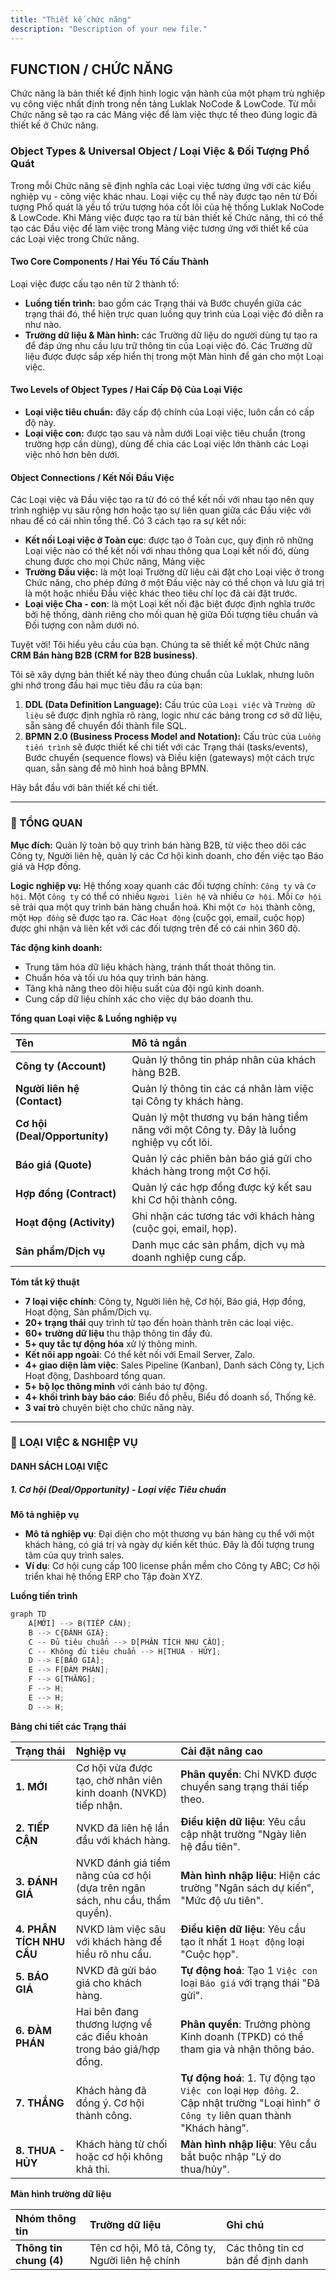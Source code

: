 ```yaml
---
title: "Thiết kế chức năng"
description: "Description of your new file."
---
```


## **FUNCTION / CHỨC NĂNG**

<Note>
  Chức năng là bản thiết kế định hình logic vận hành của một phạm trù nghiệp vụ công việc nhất định trong nền tảng Luklak NoCode & LowCode. Từ mỗi Chức năng sẽ tạo ra các Mảng việc để làm việc thực tế theo đúng logic đã thiết kế ở Chức năng.
</Note>

### **Object Types & Universal Object / Loại Việc & Đối Tượng Phổ Quát**

Trong mỗi Chức năng sẽ định nghĩa các Loại việc tương ứng với các kiểu nghiệp vụ - công việc khác nhau. Loại việc cụ thể này được tạo nên từ Đối tượng Phổ quát là yếu tố trừu tượng hóa cốt lõi của hệ thống Luklak NoCode & LowCode. Khi Mảng việc được tạo ra từ bản thiết kế Chức năng, thì có thể tạo các Đầu việc để làm việc trong Mảng việc tương ứng với thiết kế của các Loại việc trong Chức năng.

#### **Two Core Components / Hai Yếu Tố Cấu Thành**

Loại việc được cấu tạo nên từ 2 thành tố:

- **Luồng tiến trình:** bao gồm các Trạng thái và Bước chuyển giữa các trạng thái đó, thể hiện trực quan luồng quy trình của Loại việc đó diễn ra như nào.
- **Trường dữ liệu & Màn hình:** các Trường dữ liệu do người dùng tự tạo ra để đáp ứng nhu cầu lưu trữ thông tin của Loại việc đó. Các Trường dữ liệu được được sắp xếp hiển thị trong một Màn hình để gán cho một Loại việc.

#### **Two Levels of Object Types / Hai Cấp Độ Của Loại Việc**

- **Loại việc tiêu chuẩn:** đây cấp độ chính của Loại việc, luôn cần có cấp độ này.
- **Loại việc con:** được tạo sau và nằm dưới Loại việc tiêu chuẩn (trong trường hợp cần dùng), dùng để chia các Loại việc lớn thành các Loại việc nhỏ hơn bên dưới.

#### **Object Connections / Kết Nối Đầu Việc**

Các Loại việc và Đầu việc tạo ra từ đó có thể kết nối với nhau tạo nên quy trình nghiệp vụ sâu rộng hơn hoặc tạo sự liên quan giữa các Đầu việc với nhau để có cái nhìn tổng thể. Có 3 cách tạo ra sự kết nối:

- **Kết nối Loại việc ở Toàn cục**: được tạo ở Toàn cục, quy định rõ những Loại việc nào có thể kết nối với nhau thông qua Loại kết nối đó, dùng chung được cho mọi Chức năng, Mảng việc
- **Trường Đầu việc:** là một loại Trường dữ liệu cài đặt cho Loại việc ở trong Chức năng, cho phép đứng ở một Đầu việc này có thể chọn và lưu giá trị là một hoặc nhiều Đầu việc khác theo tiêu chí lọc đã cài đặt trước.
- **Loại việc Cha - con**: là một Loại kết nối đặc biệt được định nghĩa trước bởi hệ thống, dành riêng cho mối quan hệ giữa Đối tượng tiêu chuẩn và Đối tượng con nằm dưới nó.

Tuyệt vời\! Tôi hiểu yêu cầu của bạn. Chúng ta sẽ thiết kế một Chức năng **CRM Bán hàng B2B (CRM for B2B business)**.

Tôi sẽ xây dựng bản thiết kế này theo đúng chuẩn của Luklak, nhưng luôn ghi nhớ trong đầu hai mục tiêu đầu ra của bạn:

1. **DDL (Data Definition Language):** Cấu trúc của `Loại việc` và `Trường dữ liệu` sẽ được định nghĩa rõ ràng, logic như các bảng trong cơ sở dữ liệu, sẵn sàng để chuyển đổi thành file SQL.
2. **BPMN 2.0 (Business Process Model and Notation):** Cấu trúc của `Luồng tiến trình` sẽ được thiết kế chi tiết với các Trạng thái (tasks/events), Bước chuyển (sequence flows) và Điều kiện (gateways) một cách trực quan, sẵn sàng để mô hình hoá bằng BPMN.

Hãy bắt đầu với bản thiết kế chi tiết.

---

### 🚀 TỔNG QUAN

**Mục đích:** Quản lý toàn bộ quy trình bán hàng B2B, từ việc theo dõi các Công ty, Người liên hệ, quản lý các Cơ hội kinh doanh, cho đến việc tạo Báo giá và Hợp đồng.

**Logic nghiệp vụ:** Hệ thống xoay quanh các đối tượng chính: `Công ty` và `Cơ hội`. Một `Công ty` có thể có nhiều `Người liên hệ` và nhiều `Cơ hội`. Mỗi `Cơ hội` sẽ trải qua một quy trình bán hàng chuẩn hoá. Khi một `Cơ hội` thành công, một `Hợp đồng` sẽ được tạo ra. Các `Hoạt động` (cuộc gọi, email, cuộc họp) được ghi nhận và liên kết với các đối tượng trên để có cái nhìn 360 độ.

**Tác động kinh doanh:**

- Trung tâm hóa dữ liệu khách hàng, tránh thất thoát thông tin.
- Chuẩn hóa và tối ưu hóa quy trình bán hàng.
- Tăng khả năng theo dõi hiệu suất của đội ngũ kinh doanh.
- Cung cấp dữ liệu chính xác cho việc dự báo doanh thu.

**Tổng quan Loại việc & Luồng nghiệp vụ**

| Tên                           | Mô tả ngắn                                                                                |
| :---------------------------- | :---------------------------------------------------------------------------------------- |
| **Công ty (Account)**         | Quản lý thông tin pháp nhân của khách hàng B2B.                                           |
| **Người liên hệ (Contact)**   | Quản lý thông tin các cá nhân làm việc tại Công ty khách hàng.                            |
| **Cơ hội (Deal/Opportunity)** | Quản lý một thương vụ bán hàng tiềm năng với một Công ty. Đây là luồng nghiệp vụ cốt lõi. |
| **Báo giá (Quote)**           | Quản lý các phiên bản báo giá gửi cho khách hàng trong một Cơ hội.                        |
| **Hợp đồng (Contract)**       | Quản lý các hợp đồng được ký kết sau khi Cơ hội thành công.                               |
| **Hoạt động (Activity)**      | Ghi nhận các tương tác với khách hàng (cuộc gọi, email, họp).                             |
| **Sản phẩm/Dịch vụ**          | Danh mục các sản phẩm, dịch vụ mà doanh nghiệp cung cấp.                                  |

**Tóm tắt kỹ thuật**

- **7 loại việc chính**: Công ty, Người liên hệ, Cơ hội, Báo giá, Hợp đồng, Hoạt động, Sản phẩm/Dịch vụ.
- **20\+ trạng thái** quy trình từ tạo đến hoàn thành trên các loại việc.
- **60\+ trường dữ liệu** thu thập thông tin đầy đủ.
- **5\+ quy tắc tự động hóa** xử lý thông minh.
- **Kết nối app ngoài**: Có thể kết nối với Email Server, Zalo.
- **4\+ giao diện làm việc**: Sales Pipeline (Kanban), Danh sách Công ty, Lịch Hoạt động, Dashboard tổng quan.
- **5\+ bộ lọc thông minh** với cảnh báo tự động.
- **4\+ khối trình bày báo cáo**: Biểu đồ phễu, Biểu đồ doanh số, Thống kê.
- **3 vai trò** chuyên biệt cho chức năng này.

---

### 🧩 LOẠI VIỆC & NGHIỆP VỤ

#### DANH SÁCH LOẠI VIỆC

##### **1. Cơ hội (Deal/Opportunity)** - _Loại việc Tiêu chuẩn_

**Mô tả nghiệp vụ**

- **Mô tả nghiệp vụ**: Đại diện cho một thương vụ bán hàng cụ thể với một khách hàng, có giá trị và ngày dự kiến kết thúc. Đây là đối tượng trung tâm của quy trình sales.
- **Ví dụ**: Cơ hội cung cấp 100 license phần mềm cho Công ty ABC; Cơ hội triển khai hệ thống ERP cho Tập đoàn XYZ.

**Luồng tiến trình**

```python
graph TD
    A[MỚI] --> B(TIẾP CẬN);
    B --> C{ĐÁNH GIÁ};
    C -- Đủ tiêu chuẩn --> D[PHÂN TÍCH NHU CẦU];
    C -- Không đủ tiêu chuẩn --> H[THUA - HỦY];
    D --> E[BÁO GIÁ];
    E --> F[ĐÀM PHÁN];
    F --> G[THẮNG];
    F --> H;
    E --> H;
    D --> H;
```

**Bảng chi tiết các Trạng thái**

| Trạng thái               | Nghiệp vụ                                                                     | Cài đặt nâng cao                                                                                                                     |
| :----------------------- | :---------------------------------------------------------------------------- | :----------------------------------------------------------------------------------------------------------------------------------- |
| **1. MỚI**               | Cơ hội vừa được tạo, chờ nhân viên kinh doanh (NVKD) tiếp nhận.               | **Phân quyền**: Chỉ NVKD được chuyển sang trạng thái tiếp theo.                                                                      |
| **2. TIẾP CẬN**          | NVKD đã liên hệ lần đầu với khách hàng.                                       | **Điều kiện dữ liệu**: Yêu cầu cập nhật trường "Ngày liên hệ đầu tiên".                                                              |
| **3. ĐÁNH GIÁ**          | NVKD đánh giá tiềm năng của cơ hội (dựa trên ngân sách, nhu cầu, thẩm quyền). | **Màn hình nhập liệu**: Hiện các trường "Ngân sách dự kiến", "Mức độ ưu tiên".                                                       |
| **4. PHÂN TÍCH NHU CẦU** | NVKD làm việc sâu với khách hàng để hiểu rõ nhu cầu.                          | **Điều kiện dữ liệu**: Yêu cầu tạo ít nhất 1 `Hoạt động` loại "Cuộc họp".                                                            |
| **5. BÁO GIÁ**           | NVKD đã gửi báo giá cho khách hàng.                                           | **Tự động hoá**: Tạo 1 `Việc con` loại `Báo giá` với trạng thái "Đã gửi".                                                            |
| **6. ĐÀM PHÁN**          | Hai bên đang thương lượng về các điều khoản trong báo giá/hợp đồng.           | **Phân quyền**: Trưởng phòng Kinh doanh (TPKD) có thể tham gia và nhận thông báo.                                                    |
| **7. THẮNG**             | Khách hàng đã đồng ý. Cơ hội thành công.                                      | **Tự động hoá**: 1. Tự động tạo `Việc con` loại `Hợp đồng`. 2. Cập nhật trường "Loại hình" ở `Công ty` liên quan thành "Khách hàng". |
| **8. THUA - HỦY**        | Khách hàng từ chối hoặc cơ hội không khả thi.                                 | **Màn hình nhập liệu**: Yêu cầu bắt buộc nhập "Lý do thua/hủy".                                                                      |

**Màn hình trường dữ liệu**

| Nhóm thông tin          | Trường dữ liệu                                  | Ghi chú                           |
| :---------------------- | :---------------------------------------------- | :-------------------------------- |
| **Thông tin chung (4)** | Tên cơ hội, Mô tả, Công ty, Người liên hệ chính | Các thông tin cơ bản để định danh |